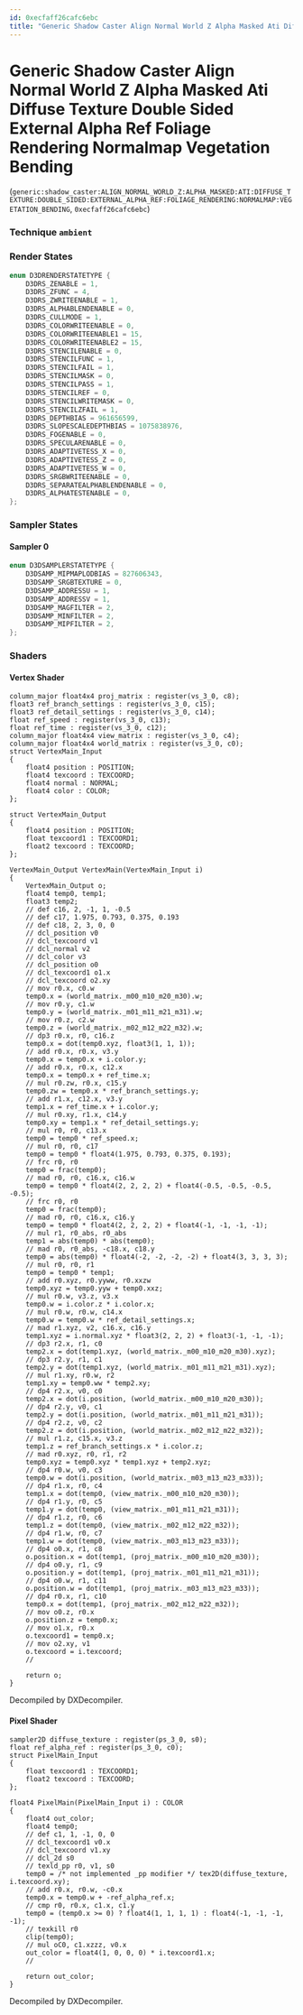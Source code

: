 ```yaml
---
id: 0xecfaff26cafc6ebc
title: "Generic Shadow Caster Align Normal World Z Alpha Masked Ati Diffuse Texture Double Sided External Alpha Ref Foliage Rendering Normalmap Vegetation Bending"
---
```


# Generic Shadow Caster Align Normal World Z Alpha Masked Ati Diffuse Texture Double Sided External Alpha Ref Foliage Rendering Normalmap Vegetation Bending
(`generic:shadow_caster:ALIGN_NORMAL_WORLD_Z:ALPHA_MASKED:ATI:DIFFUSE_TEXTURE:DOUBLE_SIDED:EXTERNAL_ALPHA_REF:FOLIAGE_RENDERING:NORMALMAP:VEGETATION_BENDING`, `0xecfaff26cafc6ebc`)

### Technique `ambient`
### Render States
```cpp
enum D3DRENDERSTATETYPE {
	D3DRS_ZENABLE = 1,
	D3DRS_ZFUNC = 4,
	D3DRS_ZWRITEENABLE = 1,
	D3DRS_ALPHABLENDENABLE = 0,
	D3DRS_CULLMODE = 1,
	D3DRS_COLORWRITEENABLE = 0,
	D3DRS_COLORWRITEENABLE1 = 15,
	D3DRS_COLORWRITEENABLE2 = 15,
	D3DRS_STENCILENABLE = 0,
	D3DRS_STENCILFUNC = 1,
	D3DRS_STENCILFAIL = 1,
	D3DRS_STENCILMASK = 0,
	D3DRS_STENCILPASS = 1,
	D3DRS_STENCILREF = 0,
	D3DRS_STENCILWRITEMASK = 0,
	D3DRS_STENCILZFAIL = 1,
	D3DRS_DEPTHBIAS = 961656599,
	D3DRS_SLOPESCALEDEPTHBIAS = 1075838976,
	D3DRS_FOGENABLE = 0,
	D3DRS_SPECULARENABLE = 0,
	D3DRS_ADAPTIVETESS_X = 0,
	D3DRS_ADAPTIVETESS_Z = 0,
	D3DRS_ADAPTIVETESS_W = 0,
	D3DRS_SRGBWRITEENABLE = 0,
	D3DRS_SEPARATEALPHABLENDENABLE = 0,
	D3DRS_ALPHATESTENABLE = 0,
};
```
### Sampler States
#### Sampler 0
```cpp
enum D3DSAMPLERSTATETYPE {
	D3DSAMP_MIPMAPLODBIAS = 827606343,
	D3DSAMP_SRGBTEXTURE = 0,
	D3DSAMP_ADDRESSU = 1,
	D3DSAMP_ADDRESSV = 1,
	D3DSAMP_MAGFILTER = 2,
	D3DSAMP_MINFILTER = 2,
	D3DSAMP_MIPFILTER = 2,
};
```
### Shaders
#### Vertex Shader
```hlsl
column_major float4x4 proj_matrix : register(vs_3_0, c8);
float3 ref_branch_settings : register(vs_3_0, c15);
float3 ref_detail_settings : register(vs_3_0, c14);
float ref_speed : register(vs_3_0, c13);
float ref_time : register(vs_3_0, c12);
column_major float4x4 view_matrix : register(vs_3_0, c4);
column_major float4x4 world_matrix : register(vs_3_0, c0);
struct VertexMain_Input
{
    float4 position : POSITION;
    float4 texcoord : TEXCOORD;
    float4 normal : NORMAL;
    float4 color : COLOR;
};

struct VertexMain_Output
{
    float4 position : POSITION;
    float texcoord1 : TEXCOORD1;
    float2 texcoord : TEXCOORD;
};

VertexMain_Output VertexMain(VertexMain_Input i)
{
    VertexMain_Output o;
    float4 temp0, temp1;
    float3 temp2;
    // def c16, 2, -1, 1, -0.5
    // def c17, 1.975, 0.793, 0.375, 0.193
    // def c18, 2, 3, 0, 0
    // dcl_position v0
    // dcl_texcoord v1
    // dcl_normal v2
    // dcl_color v3
    // dcl_position o0
    // dcl_texcoord1 o1.x
    // dcl_texcoord o2.xy
    // mov r0.x, c0.w
    temp0.x = (world_matrix._m00_m10_m20_m30).w;
    // mov r0.y, c1.w
    temp0.y = (world_matrix._m01_m11_m21_m31).w;
    // mov r0.z, c2.w
    temp0.z = (world_matrix._m02_m12_m22_m32).w;
    // dp3 r0.x, r0, c16.z
    temp0.x = dot(temp0.xyz, float3(1, 1, 1));
    // add r0.x, r0.x, v3.y
    temp0.x = temp0.x + i.color.y;
    // add r0.x, r0.x, c12.x
    temp0.x = temp0.x + ref_time.x;
    // mul r0.zw, r0.x, c15.y
    temp0.zw = temp0.x * ref_branch_settings.y;
    // add r1.x, c12.x, v3.y
    temp1.x = ref_time.x + i.color.y;
    // mul r0.xy, r1.x, c14.y
    temp0.xy = temp1.x * ref_detail_settings.y;
    // mul r0, r0, c13.x
    temp0 = temp0 * ref_speed.x;
    // mul r0, r0, c17
    temp0 = temp0 * float4(1.975, 0.793, 0.375, 0.193);
    // frc r0, r0
    temp0 = frac(temp0);
    // mad r0, r0, c16.x, c16.w
    temp0 = temp0 * float4(2, 2, 2, 2) + float4(-0.5, -0.5, -0.5, -0.5);
    // frc r0, r0
    temp0 = frac(temp0);
    // mad r0, r0, c16.x, c16.y
    temp0 = temp0 * float4(2, 2, 2, 2) + float4(-1, -1, -1, -1);
    // mul r1, r0_abs, r0_abs
    temp1 = abs(temp0) * abs(temp0);
    // mad r0, r0_abs, -c18.x, c18.y
    temp0 = abs(temp0) * float4(-2, -2, -2, -2) + float4(3, 3, 3, 3);
    // mul r0, r0, r1
    temp0 = temp0 * temp1;
    // add r0.xyz, r0.yyww, r0.xxzw
    temp0.xyz = temp0.yyw + temp0.xxz;
    // mul r0.w, v3.z, v3.x
    temp0.w = i.color.z * i.color.x;
    // mul r0.w, r0.w, c14.x
    temp0.w = temp0.w * ref_detail_settings.x;
    // mad r1.xyz, v2, c16.x, c16.y
    temp1.xyz = i.normal.xyz * float3(2, 2, 2) + float3(-1, -1, -1);
    // dp3 r2.x, r1, c0
    temp2.x = dot(temp1.xyz, (world_matrix._m00_m10_m20_m30).xyz);
    // dp3 r2.y, r1, c1
    temp2.y = dot(temp1.xyz, (world_matrix._m01_m11_m21_m31).xyz);
    // mul r1.xy, r0.w, r2
    temp1.xy = temp0.ww * temp2.xy;
    // dp4 r2.x, v0, c0
    temp2.x = dot(i.position, (world_matrix._m00_m10_m20_m30));
    // dp4 r2.y, v0, c1
    temp2.y = dot(i.position, (world_matrix._m01_m11_m21_m31));
    // dp4 r2.z, v0, c2
    temp2.z = dot(i.position, (world_matrix._m02_m12_m22_m32));
    // mul r1.z, c15.x, v3.z
    temp1.z = ref_branch_settings.x * i.color.z;
    // mad r0.xyz, r0, r1, r2
    temp0.xyz = temp0.xyz * temp1.xyz + temp2.xyz;
    // dp4 r0.w, v0, c3
    temp0.w = dot(i.position, (world_matrix._m03_m13_m23_m33));
    // dp4 r1.x, r0, c4
    temp1.x = dot(temp0, (view_matrix._m00_m10_m20_m30));
    // dp4 r1.y, r0, c5
    temp1.y = dot(temp0, (view_matrix._m01_m11_m21_m31));
    // dp4 r1.z, r0, c6
    temp1.z = dot(temp0, (view_matrix._m02_m12_m22_m32));
    // dp4 r1.w, r0, c7
    temp1.w = dot(temp0, (view_matrix._m03_m13_m23_m33));
    // dp4 o0.x, r1, c8
    o.position.x = dot(temp1, (proj_matrix._m00_m10_m20_m30));
    // dp4 o0.y, r1, c9
    o.position.y = dot(temp1, (proj_matrix._m01_m11_m21_m31));
    // dp4 o0.w, r1, c11
    o.position.w = dot(temp1, (proj_matrix._m03_m13_m23_m33));
    // dp4 r0.x, r1, c10
    temp0.x = dot(temp1, (proj_matrix._m02_m12_m22_m32));
    // mov o0.z, r0.x
    o.position.z = temp0.x;
    // mov o1.x, r0.x
    o.texcoord1 = temp0.x;
    // mov o2.xy, v1
    o.texcoord = i.texcoord;
    // 

    return o;
}
```
Decompiled by DXDecompiler.
#### Pixel Shader
```hlsl
sampler2D diffuse_texture : register(ps_3_0, s0);
float ref_alpha_ref : register(ps_3_0, c0);
struct PixelMain_Input
{
    float texcoord1 : TEXCOORD1;
    float2 texcoord : TEXCOORD;
};

float4 PixelMain(PixelMain_Input i) : COLOR
{
    float4 out_color;
    float4 temp0;
    // def c1, 1, -1, 0, 0
    // dcl_texcoord1 v0.x
    // dcl_texcoord v1.xy
    // dcl_2d s0
    // texld_pp r0, v1, s0
    temp0 = /* not implemented _pp modifier */ tex2D(diffuse_texture, i.texcoord.xy);
    // add r0.x, r0.w, -c0.x
    temp0.x = temp0.w + -ref_alpha_ref.x;
    // cmp r0, r0.x, c1.x, c1.y
    temp0 = (temp0.x >= 0) ? float4(1, 1, 1, 1) : float4(-1, -1, -1, -1);
    // texkill r0
    clip(temp0);
    // mul oC0, c1.xzzz, v0.x
    out_color = float4(1, 0, 0, 0) * i.texcoord1.x;
    // 

    return out_color;
}
```
Decompiled by DXDecompiler.
